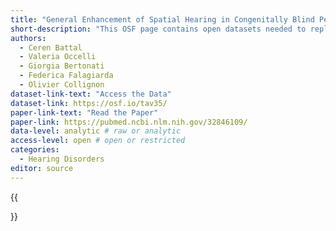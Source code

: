 ```yaml
---
title: "General Enhancement of Spatial Hearing in Congenitally Blind People"
short-description: "This OSF page contains open datasets needed to replicate the primary outcomes for the study “General Enhancement of Spatial Hearing in Congenitally Blind People”."
authors:
  - Ceren Battal
  - Valeria Occelli
  - Giorgia Bertonati
  - Federica Falagiarda
  - Olivier Collignon
dataset-link-text: "Access the Data"
dataset-link: https://osf.io/tav35/
paper-link-text: "Read the Paper"
paper-link: https://pubmed.ncbi.nlm.nih.gov/32846109/
data-level: analytic # raw or analytic
access-level: open # open or restricted
categories:
  - Hearing Disorders
editor: source
---
```


{{<meta short-description>}}
